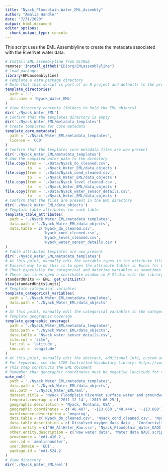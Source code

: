 ```yaml
---
title: "Nyack_Floodplain_Water_EML_Assembly"
author: "Amalia Handler"
date: "7/31/2020"
output: html_document
editor_options: 
  chunk_output_type: console
---
```


This script uses the EML Assemblyline to create the metadata associated with the RiverNet water data. 

```r
# Install EML assemblyline from GitHub
remotes::install_github("EDIorg/EMLassemblyline")
# Load packages
library(EMLassemblyline)
# Template a data package directory
# Note that this script is part of an R project and defaults to the project directory
template_directories(
  path = '.',
  dir.name = 'Nyack_Water_EML'
)
# View directory contents (folders to hold the EML objects)
dir('./Nyack_Water_EML')
# Confirm that the templates directory is empty
dir('./Nyack_Water_EML/metadata_templates')
# Create templates for core metadata
template_core_metadata(
  path = './Nyack_Water_EML/metadata_templates',
  license = 'CC0'
)
# Confirm that the templates core metadata files are now present
dir('./Nyack_Water_EML/metadata_templates')
# Add the compiled water data to the directory
file.copy(from = './Data/Nyack_do_cleaned.csv', 
          to   = './Nyack_Water_EML/data_objects')
file.copy(from = './Data/Nyack_cond_cleaned.csv', 
          to   = './Nyack_Water_EML/data_objects')
file.copy(from = './Data/Nyack_level_cleaned.csv', 
          to   = './Nyack_Water_EML/data_objects')
file.copy(from = './Data/Nyack_water_sensor_details.csv', 
          to   = './Nyack_Water_EML/data_objects')
# Confirm that the files are present in the EML directory
dir('./Nyack_Water_EML/data_objects')
# Template table attributes for each table
template_table_attributes(
  path = './Nyack_Water_EML/metadata_templates',
  data.path = './Nyack_Water_EML/data_objects',
  data.table = c('Nyack_do_cleaned.csv', 
                 'Nyack_cond_cleaned.csv',
                 'Nyack_level_cleaned.csv',
                 'Nyack_water_sensor_details.csv')
)
# Table attributes templates are now present
dir('./Nyack_Water_EML/metadata_templates')
# At this point, manually edit the variable types in the attribute files.
# Easiest way to do this is to open the attribute tables in Excel for editing. 
# Check especially for categorical and datetime variables as sometimes these are attributed as numeric or factors. Correctly identifying the categorical varaibles is very important before proceeding to the next step.
# These two lines open a searchable window in R Studio with the library of units
standardUnits <- EML::get_unitList()
View(standardUnits$units)
# Template categorical variables
template_categorical_variables(
  path = './Nyack_Water_EML/metadata_templates',
  data.path = './Nyack_Water_EML/data_objects'
)
# At this point, manually edit the categorical variables in the categorical template files. Easiest way to do this is to open the tables in Excel for editing. 
# Template geographic coverage
template_geographic_coverage(
  path = './Nyack_Water_EML/metadata_templates',
  data.path = './Nyack_Water_EML/data_objects',
  data.table = 'Nyack_water_sensor_details.csv',
  site.col = 'site',
  lat.col = 'latitude',
  lon.col = 'longitude'
)
# At this point, manually edit the abstract, additional info, custom units, keywords, methods, and personnel files in the metadat_templates. This is most easily done by composing text in a text editor and copying into the files in the metadata_templates folder. Only proceed to the net step once this is completed.
# For keywords, see the LTER Controlled Vocabulary Library: https://vocab.lternet.edu/vocab/vocab/index.php
# This step constructs the EML document
# Remember than geographic coordinates must be negative longitude for the US
make_eml(
  path = './Nyack_Water_EML/metadata_templates',
  data.path = './Nyack_Water_EML/data_objects',
  eml.path = './Nyack_Water_EML/eml',
  dataset.title = 'Nyack Floodplain RiverNet surface water and groundwater dissolved oxygen, conductivity, water level, and temperature Northwest Montana, USA, 2012-2019',
  temporal.coverage = c('2011-12-14', '2019-06-25'),
  geographic.description = 'Nyack, Montana, USA',
  geographic.coordinates = c('48.487', '-113.850','48.444', '-113.808'),
  maintenance.description = 'ongoing',
  data.table = c('Nyack_do_cleaned.csv', 'Nyack_cond_cleaned.csv', 'Nyack_level_cleaned.csv', 'Nyack_water_sensor_details.csv'),
  data.table.description = c('Dissolved oxygen data data', 'Conductivity data', 'Water level data', 'Sensor details'),
  other.entity = c('HA_AllWater_Raw.csv', 'Nyack_Floodplain_Water_QAQC.Rmd', 'HA_Field_Log.xlsx'),
  other.entity.description = c('Raw water data', 'Water data QAQC script', 'Sensor service field notes'),
  provenance = 'edi.416.2',
  user.id = 'amaliahandler',
  user.domain = 'EDI',
  package.id = 'edi.524.2'
)
# View directory
dir('./Nyack_Water_EML/eml')
```